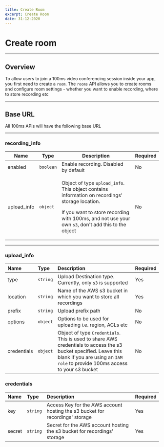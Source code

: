```yaml
---
title: Create Room
excerpt: Create Room
date: 31-12-2020
---
```


# Create room

---

## Overview

To allow users to join a 100ms video conferencing session inside your app, you first need to create a `room`. The `rooms` API allows you to create rooms and configure room settings - whether you want to enable recording, where to store recording etc

---

## Base URL

All 100ms APIs will have the following base URL

---

### recording_info

<table className="table">
    <thead>
        <tr>
            <th>Name</th>
            <th>Type</th>
            <th>Description</th>
            <th>Required</th>
        </tr>
    </thead>
    <tbody>
        <tr>
            <td>enabled</td>
            <td>
                <code>boolean</code>
            </td>
            <td>Enable recording. Disabled by default</td>
            <td>No</td>
        </tr>
        <tr>
            <td>upload_info</td>
            <td>
                <code>object</code>
            </td>
            <td>
                <p>
                    Object of type <code>upload_info</code>. This object contains information on
                    recordings&apos; storage location.
                </p>
                <p></p>
                <p>
                    If you want to store recording with 100ms, and not use your own <code>s3</code>,
                    don&apos;t add this to the object
                </p>
            </td>
            <td>No</td>
        </tr>
    </tbody>
</table>

---

### upload_info

| Name        | Type     | Description                                                                                                                                                                                      | Required |
| :---------- | :------- | :----------------------------------------------------------------------------------------------------------------------------------------------------------------------------------------------- | :------- |
| type        | `string` | Upload Destination type. Currently, only `s3` is supported                                                                                                                                       | Yes      |
| location    | `string` | Name of the AWS s3 bucket in which you want to store all recordings                                                                                                                              | Yes      |
| prefix      | `string` | Upload prefix path                                                                                                                                                                               | No       |
| options     | `object` | Options to be used for uploading i.e. region, ACLs etc                                                                                                                                           | No       |
| credentials | `object` | Object of type `Credentials`. This is used to share AWS credentials to access the s3 bucket specified. Leave this blank if you are using an `IAM role` to provide 100ms access to your s3 bucket | No       |

### credentials

| Name   | Type     | Description                                                                  | Required |
| :----- | :------- | :--------------------------------------------------------------------------- | :------- |
| key    | `string` | Access Key for the AWS account hosting the s3 bucket for recordings' storage | Yes      |
| secret | `string` | Secret for the AWS account hosting the s3 bucket for recordings' storage     | Yes      |

